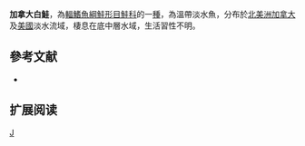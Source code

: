 {{Speciesbox 
| taxon = Coregonus nipigon
| status = NE
| status_system = IUCN3.1
| authority = [[Koelz|Koelz]], 1925
| synonyms = *''Leucichthys nipigon '', Koelz, 1925 
}}

'''加拿大白鮭'''，為[[輻鰭魚綱|輻鰭魚綱]][[鮭形目|鮭形目]][[鮭科|鮭科]]的一[[種|種]]，為溫帶淡水魚，分布於[[北美洲|北美洲]][[加拿大|加拿大]]及[[美國|美國]]淡水流域，棲息在底中層水域，生活習性不明。

==參考文献==
*{{FishBase_species|genus=Coregonus|species=nipigon|year=2015|month=10}}

== 扩展阅读 ==
{{refbegin}}
{{wikispecies-inline|Coregonus nipigon|加拿大白鮭}}
{{refend}}
{{Taxonbar|from=Q5910275}}

[[Category:白鮭屬|J]]